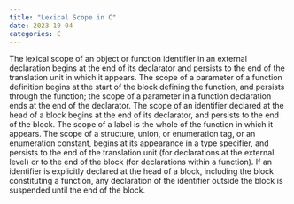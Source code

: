 ```yaml
---
title: "Lexical Scope in C"
date: 2023-10-04
categories: C
---
```

The lexical scope of an object or function identifier in an external declaration begins at the end of its 
declarator and persists to the end of the translation unit in which it appears. The scope of a parameter 
of a function definition begins at the start of theblock defining the function, and persists through the function; 
the scope of a parameter in a function declaration ends at the end of the declarator. The scope of an identifier 
declared at the head of a block begins at the end of its declarator, and persists to the end of the block. The scope 
of a label is the whole of the function in which it appears. The scope of a structure, union, or enumeration tag, 
or an enumeration constant, beginsat its appearance in a type specifier, and persists to the end of the translation unit 
(for declarations at the external level) or to the end of the block (for declarations within a function). If an identifier 
is explicitly declared at the head of a block, including the block constituting a function, any declaration of the identifier 
outside the block is suspended until the end of the block.
